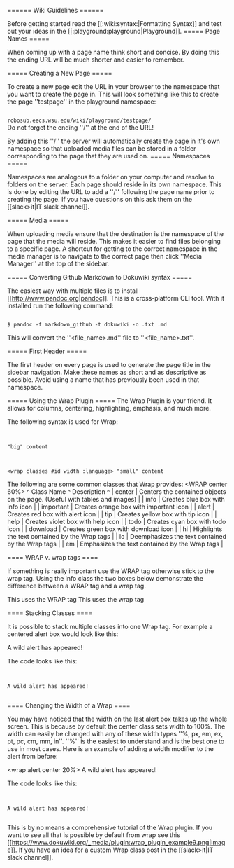 ====== Wiki Guidelines ======

Before getting started read the [[:wiki:syntax:|Formatting Syntax]] and test out your ideas in the [[:playground:playground|Playground]].
===== Page Names =====

When coming up with a page name think short and concise. By doing this the ending URL will be much shorter and easier to remember.

===== Creating a New Page =====

To create a new page edit the URL in your browser to the namespace that you want to create the page in. This will look something like this to create the page ''testpage'' in the playground namespace:

<code>
robosub.eecs.wsu.edu/wiki/playground/testpage/
</code>

<wrap important>
Do not forget the ending ''/'' at the end of the URL!
</wrap>

By adding this ''/'' the server will automatically create the page in it's own namespace so that uploaded media files can be stored in a folder corresponding to the page that they are used on.
===== Namespaces =====

Namespaces are analogous to a folder on your computer and resolve to folders on the server. Each page should reside in its own namespace. This is done by editing the URL to add a ''/'' following the page name prior to creating the page. If you have questions on this ask them on the [[slack>it|IT slack channel]].

===== Media =====

When uploading media ensure that the destination is the namespace of the page that the media will reside. This makes it easier to find files belonging to a specific page. A shortcut for getting to the correct namespace in the media manager is to navigate to the correct page then click  ''Media Manager'' at the top of the sidebar.

===== Converting Github Markdown to Dokuwiki syntax =====

The easiest way with multiple files is to install [[http://www.pandoc.org|pandoc]]. This is a cross-platform CLI tool. With it installed run the following command:

<code bash>
$ pandoc -f markdown_github -t dokuwiki -o <file_name>.txt <file_name>.md
</code>

This will convert the ''<file_name>.md'' file to ''<file_name>.txt''.

===== First Header =====

The first header on every page is used to generate the page title in the sidebar navigation. Make these names as short and as descriptive as possible. Avoid using a name that has previously been used in that namespace.

===== Using the Wrap Plugin =====
The Wrap Plugin is your friend. It allows for columns, centering, <wrap hi>highlighting</wrap>, <wrap em>emphasis</wrap>, and much more.

The following syntax is used for Wrap:

<code html>
<WRAP classes #id width :language>
"big" content
</WRAP>

<wrap classes #id width :language>
"small" content
</wrap>
</code>

The following are some common classes that Wrap provides:
<WRAP center 60%>
^ Class Name  ^ Description                                                                 ^
| center      | Centers the contained objects on the page. (Useful with tables and images)  |
| info        | Creates blue box with info icon                                             |
| important   | Creates orange box with important icon                                      |
| alert       | Creates red box with alert icon                                             |
| tip         | Creates yellow box with tip icon                                            |
| help        | Creates violet box with help icon                                           |
| todo        | Creates cyan box with todo icon                                             |
| download    | Creates green box with download icon                                        |
| hi          | Highlights the text contained by the Wrap tags                              |
| lo          | Deemphasizes the text contained by the Wrap tags                            |
| em          | Emphasizes the text contained by the Wrap tags                              |
</WRAP>

==== WRAP v. wrap tags ====

If something is really important use the WRAP tag otherwise stick to the wrap tag. Using the info class the two boxes below demonstrate the difference between a WRAP tag and a wrap tag.

<WRAP info>
This uses the WRAP tag
</WRAP>

<wrap info>
This uses the wrap tag
</wrap>

==== Stacking Classes ====

It is possible to stack multiple classes into one Wrap tag. For example a centered alert box would look like this:

<wrap alert center>
A wild alert has appeared!
</wrap>

The code looks like this:

<code html>
<wrap alert center>
A wild alert has appeared!
</wrap>
</code>

==== Changing the Width of a Wrap ====

You may have noticed that the width on the last alert box takes up the whole screen. This is because by default the center class sets width to 100%. The width can easily be changed with any of these width types ''%, px, em, ex, pt, pc, cm, mm, in''. ''%'' is the easiest to understand and is the best one to use in most cases. Here is an example of adding a width modifier to the alert from before:

<wrap alert center 20%>
A wild alert has appeared!
</wrap>

The code looks like this:

<code html>
<wrap alert center 20%>
A wild alert has appeared!
</wrap>
</code>

This is by no means a comprehensive tutorial of the Wrap plugin. If you want to see all that is possible by default from wrap see this [[https://www.dokuwiki.org/_media/plugin:wrap_plugin_example9.png|image]]. If you have an idea for a custom Wrap class post in the [[slack>it|IT slack channel]].